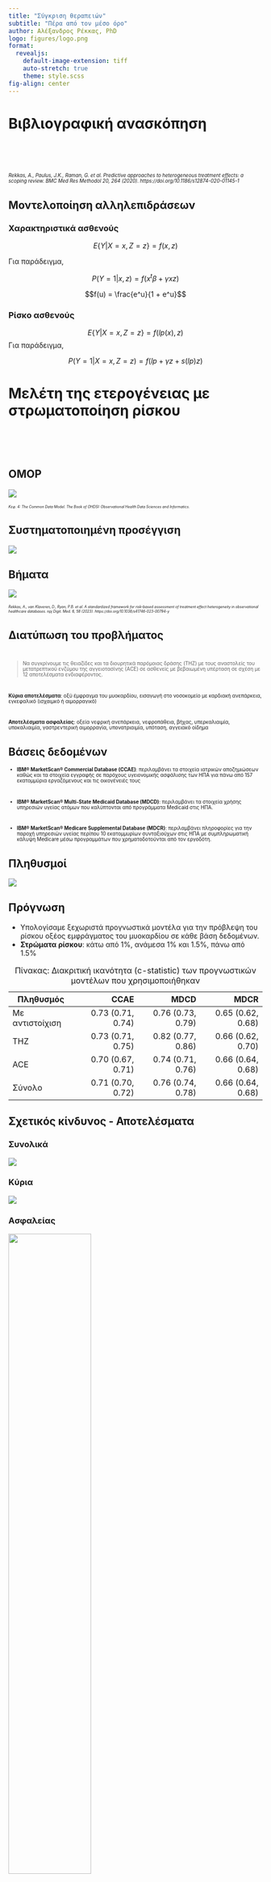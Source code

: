```yaml
---
title: "Σύγκριση θεραπειών"
subtitle: "Πέρα από τον μέσο όρο"
author: Αλέξανδρος Ρέκκας, PhD
logo: figures/logo.png
format:
  revealjs: 
    default-image-extension: tiff
    auto-stretch: true
    theme: style.scss
fig-align: center
---
```


# Βιβλιογραφική ανασκόπηση

\

\

::: aside

:::{style="font-size: 69%;"}

*Rekkas, A., Paulus, J.K., Raman, G. et al. Predictive approaches to
heterogeneous treatment effects: a scoping review. BMC Med Res Methodol 20, 264
(2020). https://doi.org/10.1186/s12874-020-01145-1*



:::

:::

## Μοντελοποίηση αλληλεπιδράσεων

::: {.panel-tabset}


### Χαρακτηριστικά ασθενούς

$$
E\{Y|X=x, Z=z\} = f(x,z)
$$


Για παράδειγμα,

$$
P(Y = 1|x,z) = f(x^t\beta+\gamma xz)
$$

$$f(u) = \frac{e^u}{1 + e^u}$$

### Ρίσκο ασθενούς

$$
E\{Y|X=x, Z=z\} = f(lp(x), z) 
$$
Για παράδειγμα,

$$
P(Y=1|X=x,Z=z) = f(lp + \gamma z + s(lp)z)
$$



:::



# Μελέτη της ετερογένειας με στρωματοποίηση ρίσκου

\

\



## OMOP

![](figures/omop-cdm.png)

:::{style="font-size: 50%;"}

*Κεφ. 4: The Common Data Model. The Book of OHDSI: Observational Health Data Sciences and Informatics.*

:::


## Συστηματοποιημένη προσέγγιση

![](figures/framework_publication.png)

## Βήματα
![](figures/framework_steps.png){fig-align="center"}

:::{style="font-size: 50%;"}

*Rekkas, A., van Klaveren, D., Ryan, P.B. et al. A standardized framework for risk-based assessment of treatment effect heterogeneity in observational healthcare databases. npj Digit. Med. 6, 58 (2023). https://doi.org/10.1038/s41746-023-00794-y*

:::

## Διατύπωση του προβλήματος



:::{style="font-size: 70%;"}
\

> Να συγκρίνουμε τις θειαζίδες και τα διουρητικά παρόμοιας δράσης (ΤΗΖ) με τους αναστολείς του μετατρεπτικού ενζύμου της αγγειοτασίνης (ΑCE) σε ασθενείς με βεβαιωμένη υπέρταση σε σχέση με 12 αποτελέσματα ενδιαφέροντος.


:::

:::{style="font-size: 70%;"}

\

**Κύρια αποτελέσματα**: οξύ έμφραγμα του μυοκαρδίου, εισαγωγή στο νοσοκομείο με καρδιακή ανεπάρκεια, εγκεφαλικό (ισχαιμκό ή αιμορραγικό)

\

**Αποτελέσματα ασφαλείας**: οξεία νεφρική ανεπάρκεια, νεφροπάθεια, βήχας, υπερκαλιαιμία, υποκαλιαιμία, γαστρεντερική αιμορραγία, υπονατριαιμία, υπόταση, αγγειακό οίδημα

:::


## Βάσεις δεδομένων

:::{style="font-size: 70%;"}

- **IBM® MarketScan® Commercial Database (CCAE)**:  περιλαμβάνει τα στοιχεία ιατρικών
αποζημιώσεων καθώς και τα στοιχεία εγγραφής σε παρόχους υγειονομικής ασφάλισης
των ΗΠΑ για πάνω από 157 εκατομμύρια εργαζόμενους και τις οικογένειές τους

\

- **IBM® MarketScan® Multi-State Medicaid Database (MDCD)**: περιλαμβάνει τα
στοιχεία χρήσης υπηρεσιών υγείας ατόμων που καλύπτονται από προγράμματα Medicaid
στις ΗΠΑ.

\

- **IBM® MarketScan® Medicare Supplemental Database (MDCR)**: περιλαμβάνει πληροφορίες
για την παροχή υπηρεσιών υγείας περίπου 10 εκατομμυρίων συνταξιούχων στις ΗΠΑ με
συμπληρωματική κάλυψη Medicare μέσω προγραμμάτων που χρηματοδοτούνται από τον
εργοδότη.

:::





## Πληθυσμοί

![](figures/table1.png)

## Πρόγνωση

- Υπολογίσαμε ξεχωριστά προγνωστικά μοντέλα για την πρόβλεψη του ρίσκου οξέος
εμφράγματος του μυοκαρδίου σε κάθε βάση δεδομένων.
- **Στρώματα ρίσκου**: κάτω από 1%, ανάμεσα 1% και 1.5%, πάνω από 1.5%

:::{style="font-size: 60%;"}

| Πληθυσμός          | CCAE               | MDCD              | MDCR              |
| ------------------ | -----------------: | ----------------: | ----------------: |
| Με αντιστοίχιση    | 0.73 (0.71, 0.74)  | 0.76 (0.73, 0.79) | 0.65 (0.62, 0.68) |
| THZ                | 0.73 (0.71, 0.75)  | 0.82 (0.77, 0.86) | 0.66 (0.62, 0.70) |
| ACE                | 0.70 (0.67, 0.71)  | 0.74 (0.71, 0.76) | 0.66 (0.64, 0.68) |
| Σύνολο             | 0.71 (0.70, 0.72)  | 0.76 (0.74, 0.78) | 0.66 (0.64, 0.68) |

: Πίνακας: Διακριτική ικανότητα (c-statistic) των προγνωστικών μοντέλων που χρησιμοποιήθηκαν

:::



## Σχετικός κίνδυνος - Αποτελέσματα

::: {.panel-tabset}

### Συνολικά

![](figures/overall.png)

### Κύρια

![](figures/relative-main.png)

### Aσφαλείας

![](figures/relative-safety.png){width=57%}

:::

## Απόλυτος κίνδυνος - Αποτελέσματα

::: {.panel-tabset}

### Κύρια

![](figures/absolute-main.png)

### Aσφαλείας

![](figures/absolute-safety.png){width=55%}
:::

## Ερμηνεία αποτελεσμάτων

- Τα, κατά μέσο όρο, ευνοϊκά αποτελέσματα με THZ για την αποτροπή εμφραγμάτων που
παρατηρήθηκαν οφείλονται κυρίως στους ασθενείς υψηλού ρίσκου.
- Αμελητέα οφέλη σε απόλυτη κλίμακα με THZ για ασθενείς σε χαμηλό ρίσκο. 
- Όχι αμελητέα αύξηση του ρίσκου υποκαλιαιμίας και υπονατριαιμίας με THZ για όλους
τους ασθενείς, ανεξάρτητα ρίσκου.
- Αύξηση του ρίσκου βήχα με ACE.


## Περιορισμοί

- Διαφορετικά προγνωτσικά μοντέλα σε κάθε βάση δεδομένων
- Δε διορθώσαμε για συντρέχοντες κινδύνους
- Δε διορθώσαμε για πολλαπλές συγκρίσεις
- Χρησιμοποιήσαμε μόνο βάσεις δεδομένων στις οποίες είχαμε εύκολη πρόσβαση

## Περισσότερες πληροφορίες

:::{style="font-size: 69%;"}

\

Δημοσίευση: [https://doi.org/10.1038/s41746-023-00794-y](https://doi.org/10.1038/s41746-023-00794-y)

\

Κώδικας: [https://github.com/ohdsi/RiskStratifiedEstimation](https://github.com/ohdsi/RiskStratifiedEstimation)

:::


# Σας ευχαριστώ!

\

\

\

::: aside

:::{style="font-size: 69%;"}

Email: alexandros.rekkas@gmail.com

Slides: [https://rekkasa-presentations.github.io/Stanford-MedAI](https://rekkasa-presentations.github.io/Stanford-MedAI)


:::

:::
